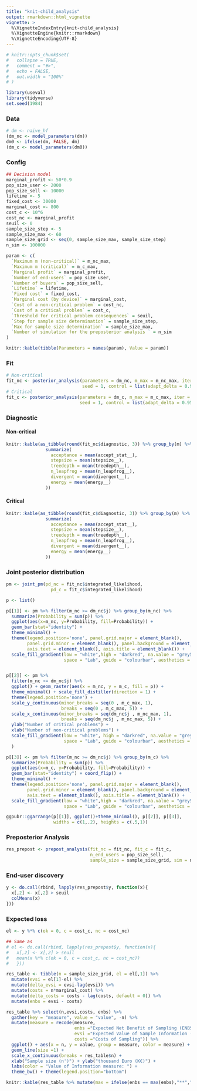 ```yaml
---
title: "knit-child_analysis"
output: rmarkdown::html_vignette
vignette: >
  %\VignetteIndexEntry{knit-child_analysis}
  %\VignetteEngine{knitr::rmarkdown}
  %\VignetteEncoding{UTF-8}
---
```


```r
# knitr::opts_chunk$set(
#   collapse = TRUE,
#   comment = "#>", 
#   echo = FALSE, 
#   out.width = "100%"
# )
```

```r
library(useval)
library(tidyverse)
set.seed(1984)
```

### Data

```r
# dm <- naive_hf
(dm_nc <- model_parameters(dm))
dm0 <- ifelse(dm, FALSE, dm)
(dm_c <- model_parameters(dm0))
```

### Config

```r
## Decision model
marginal_profit <- 50*0.9
pop_size_user <- 2000
pop_size_sell <- 10000
lifetime <- 5
fixed_cost <- 30000
marginal_cost <- 800
cost_c <- 10^6
cost_nc <- marginal_profit
seuil <- 0
sample_size_step <- 5
sample_size_max <- 60
sample_size_grid <- seq(0, sample_size_max, sample_size_step)
n_sim <- 100000

param <- c(
  `Maximum m (non-critical)` = m_nc_max,
  `Maximum m (critical)` = m_c_max,
  `Marginal profit` = marginal_profit,
  `Number of end-users` = pop_size_user,
  `Number of buyers` = pop_size_sell,
  `Lifetime` = lifetime,
  `Fixed cost` = fixed_cost,
  `Marginal cost (by device)` = marginal_cost,
  `Cost of a non-critical problem` = cost_nc,
  `Cost of a critical problem` = cost_c,
  `Threshold for critical problem consequences` = seuil,
  `Step for sample size determination` = sample_size_step,
  `Max for sample size determination` = sample_size_max,
  `Number of simulation for the preposterior analysis ` = n_sim
)

knitr::kable(tibble(Parameters = names(param), Value = param))
```

### Fit

```r
# Non-critical
fit_nc <- posterior_analysis(parameters = dm_nc, m_max = m_nc_max, iter = 50000,
                             seed = 1, control = list(adapt_delta = 0.95))
# Critical
fit_c <- posterior_analysis(parameters = dm_c, m_max = m_c_max, iter = 50000,
                            seed = 1, control = list(adapt_delta = 0.95))
```

### Diagnostic

#### Non-critical

```r
knitr::kable(as_tibble(round(fit_nc$diagnostic, 3)) %>% group_by(m) %>% 
               summarize(
                 acceptance = mean(accept_stat__), 
                 stepsize = mean(stepsize__),
                 treedepth = mean(treedepth__),
                 n_leapfrog = mean(n_leapfrog__),
                 divergent = mean(divergent__),
                 energy = mean(energy__)
               ))
```

#### Critical

```r
knitr::kable(as_tibble(round(fit_c$diagnostic, 3)) %>% group_by(m) %>% 
               summarize(
                 acceptance = mean(accept_stat__), 
                 stepsize = mean(stepsize__),
                 treedepth = mean(treedepth__),
                 n_leapfrog = mean(n_leapfrog__),
                 divergent = mean(divergent__),
                 energy = mean(energy__)
               ))
```

### Joint posterior distribution

```r
pm <- joint_pm(pd_nc = fit_nc$integrated_likelihood,
                 pd_c = fit_c$integrated_likelihood)

p <- list()

p[[1]] <- pm %>% filter(m_nc >= dm_nc$j) %>% group_by(m_nc) %>%
  summarize(Probability = sum(p)) %>%
  ggplot(aes(x=m_nc, y=Probability, fill=Probability)) +
  geom_bar(stat="identity") +
  theme_minimal() +
  theme(legend.position='none', panel.grid.major = element_blank(),
        panel.grid.minor = element_blank(), panel.background = element_blank(),
        axis.text = element_blank(), axis.title = element_blank()) +
  scale_fill_gradient(low = "white",high = "darkred", na.value = "grey50",
                      space = "Lab", guide = "colourbar", aesthetics = "fill")


p[[2]] <- pm %>%
  filter(m_nc >= dm_nc$j) %>%
  ggplot() + geom_raster(aes(x = m_nc, y = m_c, fill = p)) +
  theme_minimal() + scale_fill_distiller(direction = 1) + 
  theme(legend.position='none') +
  scale_y_continuous(minor_breaks = seq(0 , m_c_max, 1),
                     breaks = seq(0 , m_c_max, 5)) +
  scale_x_continuous(minor_breaks = seq(dm_nc$j , m_nc_max, 1),
                     breaks = seq(dm_nc$j , m_nc_max, 5)) +
  ylab("Number of critical problems") + 
  xlab("Number of non-critical problems") + 
  scale_fill_gradient(low = "white", high = "darkred", na.value = "grey50",
                      space = "Lab", guide = "colourbar", aesthetics = "fill"
  )

p[[3]] <- pm %>% filter(m_nc >= dm_nc$j) %>% group_by(m_c) %>%
  summarize(Probability = sum(p)) %>%
  ggplot(aes(x=m_c, y=Probability, fill=Probability)) +
  geom_bar(stat="identity") + coord_flip() +
  theme_minimal() +
  theme(legend.position='none', panel.grid.major = element_blank(),
        panel.grid.minor = element_blank(), panel.background = element_blank(),
        axis.text = element_blank(), axis.title = element_blank()) +
  scale_fill_gradient(low = "white",high = "darkred", na.value = "grey50",
                      space = "Lab", guide = "colourbar", aesthetics = "fill")

ggpubr::ggarrange(p[[1]], ggplot()+theme_minimal(), p[[2]], p[[3]],
                  widths = c(1,.2), heights = c(.5,1))
```

### Preposterior Analysis

```r
res_prepost <- prepost_analysis(fit_nc = fit_nc, fit_c = fit_c, 
                                n_end_users = pop_size_sell, 
                                sample_size = sample_size_grid, sim = n_sim)
```

### End-user discovery

```r
y <- do.call(rbind, lapply(res_prepost$y, function(x){
  x[,2] <- x[,2] > seuil
  colMeans(x)
}))
```

### Expected loss

```r
el <- y %*% c(ok = 0, c = cost_c, nc = cost_nc)

## Same as
# el <- do.call(rbind, lapply(res_prepost$y, function(x){
#   x[,2] <- x[,2] > seuil
#   mean(x %*% c(ok = 0, c = cost_c, nc = cost_nc))
#   }))
```

```r
res_table <- tibble(n = sample_size_grid, el = el[,1]) %>%
  mutate(evsi = el[1]-el) %>%
  mutate(delta_evsi = evsi-lag(evsi)) %>%
  mutate(costs = n*marginal_cost) %>%
  mutate(delta_costs = costs - lag(costs, default = 0)) %>%
  mutate(enbs = evsi - costs)

res_table %>% select(n,evsi,costs, enbs) %>% 
  gather(key = "measure", value = "value", -n) %>%
  mutate(measure = recode(measure, 
                          enbs ="Expected Net Benefit of Sampling (ENBS)", 
                          evsi ="Expected Value of Sample Information (EVSI)", 
                          costs ="Costs of Sampling")) %>%
  ggplot() + aes(x = n, y = value, group = measure, color = measure) +
  geom_line(size =1) +
  scale_x_continuous(breaks = res_table$n) +
  xlab("Sample size (n')") + ylab("thousand Euro (K€)") + 
  labs(color = "Value of Information measure: ") +
  theme_bw() + theme(legend.position="bottom")

knitr::kable(res_table %>% mutate(max = ifelse(enbs == max(enbs),"**","")))
```

